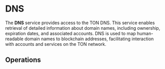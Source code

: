 

# DNS <SwaggerLink tag={SWAGGER_TAGS.DNS} />

The **DNS** service provides access to the <ExternalLink href={LINKS.TONDNS_ABOUT}>TON DNS</ExternalLink>. This service enables retrieval of detailed information about domain names, including ownership, expiration dates, and associated accounts. DNS is used to map human-readable domain names to blockchain addresses, facilitating interaction with accounts and services on the TON network.

## Operations

<SchemaLoader tag={SWAGGER_TAGS.DNS} />